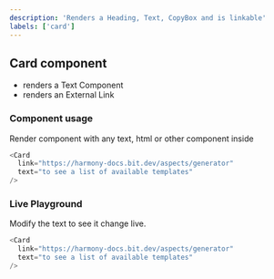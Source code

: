 ```yaml
---
description: 'Renders a Heading, Text, CopyBox and is linkable'
labels: ['card']
---
```



## Card component

- renders a Text Component
- renders an External Link

### Component usage

Render component with any text, html or other component inside

```js
<Card
  link="https://harmony-docs.bit.dev/aspects/generator"
  text="to see a list of available templates"
/>
```

### Live Playground

Modify the text to see it change live.

```js live
<Card
  link="https://harmony-docs.bit.dev/aspects/generator"
  text="to see a list of available templates"
/>
```